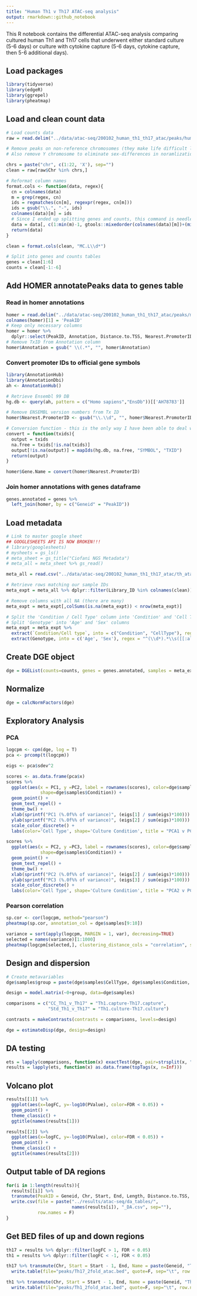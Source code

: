 ```yaml
---
title: "Human Th1 v Th17 ATAC-seq analysis"
output: rmarkdown::github_notebook
---
```


This R notebook contains the differential ATAC-seq analysis comparing cultured human Th1 and Th17 cells that underwent either standard culture (5-6 days) or culture with cytokine capture
(5-6 days, cytokine capture, then 5-6 additional days).

## Load packages

```r
library(tidyverse)
library(edgeR)
library(ggrepel)
library(pheatmap)
```

## Load and clean count data

```r
# Load counts data
raw = read.delim("../data/atac-seq/200102_human_th1_th17_atac/peaks/human_th1_th17_atac.counts", skip=1)

# Remove peaks on non-reference chromosomes (they make life difficult later and are unannotated, but won't have any influence if we remove them now)
# Also remove Y chromosome to eliminate sex-differences in noramlization (small but still real)

chrs = paste("chr", c(1:22, 'X'), sep="")
clean = raw[raw$Chr %in% chrs,]

# Reformat column names
format.cols <- function(data, regex){
  cn = colnames(data)
  m = grep(regex, cn)
  ids = regmatches(cn[m], regexpr(regex, cn[m]))
  ids = gsub("\\.", "-", ids)
  colnames(data)[m] = ids
  # Since I ended up splitting genes and counts, this command is needlessly complex
  data = data[, c(1:min(m)-1, gtools::mixedorder(colnames(data)[m])+(min(m)-1))]
  return(data)
}

clean = format.cols(clean, "MC.L\\d*")

# Split into genes and counts tables
genes = clean[1:6]
counts = clean[-1:-6]
```

## Add HOMER annotatePeaks data to genes table

### Read in homer annotations

```r
homer = read.delim("../data/atac-seq/200102_human_th1_th17_atac/peaks/merged_peaks_annotated.txt")
colnames(homer)[1] = 'PeakID'
# Keep only necessary columns
homer = homer %>%
  dplyr::select(PeakID, Annotation, Distance.to.TSS, Nearest.PromoterID)
# Remove TxID from Annotation column
homer$Annotation = gsub(" \\(.*", "", homer$Annotation)
```

### Convert promoter IDs to official gene symbols

```r
library(AnnotationHub)
library(AnnotationDbi)
ah <- AnnotationHub()

# Retrieve Ensembl 99 DB
hg.db <- query(ah, pattern = c("Homo sapiens","EnsDb"))[['AH78783']]

# Remove ENSEMBL version numbers from Tx ID
homer$Nearest.PromoterID <- gsub("\\.\\d", "", homer$Nearest.PromoterID)

# Conversion function - this is the only way I have been able to deal with NAs without removing entire records. For some reason ifelse() does not work?
convert = function(txids){
  output = txids
  na.free = txids[!is.na(txids)]
  output[!is.na(output)] = mapIds(hg.db, na.free, "SYMBOL", "TXID")
  return(output)
}

homer$Gene.Name = convert(homer$Nearest.PromoterID)
```

### Join homer annotations with genes dataframe

```r
genes.annotated = genes %>%
  left_join(homer, by = c("Geneid" = "PeakID"))
```


## Load metadata

```r
# Link to master google sheet
## GOOGLESHEETS API IS NOW BROKEN!!!
# library(googlesheets)
# mysheets = gs_ls()
# meta_sheet = gs_title("Ciofani NGS Metadata")
# meta_all = meta_sheet %>% gs_read()

meta_all = read.csv("../data/atac-seq/200102_human_th1_th17_atac/th_atac_metadata.csv", check.names = F)

# Retrieve rows matching our sample IDs
meta_expt = meta_all %>% dplyr::filter(Library_ID %in% colnames(clean))

# Remove columns with all NA (there are many)
meta_expt = meta_expt[,colSums(is.na(meta_expt)) < nrow(meta_expt)]

# Split the 'Condition / Cell Type' column into 'Condition' and 'Cell Type' columns
# Split 'Genotype' into 'Age' and 'Sex' columns
meta_expt = meta_expt %>%
  extract(`Condition/Cell type`, into = c("Condition", "CellType"), regex = "^.*(c[[[:alpha:]]]*).*(Th\\d*)") %>%
  extract(Genotype, into = c('Age', 'Sex'), regex = "^(\\d*).*\\s([[:alpha:]]*ale)")
```

## Create DGE object

```r
dge = DGEList(counts=counts, genes = genes.annotated, samples = meta_expt)
```

## Normalize

```r
dge = calcNormFactors(dge)
```

## Exploratory Analysis

### PCA

```r
logcpm <- cpm(dge, log = T)
pca <- prcomp(t(logcpm))

eigs <- pca$sdev^2

scores <- as.data.frame(pca$x)
scores %>%
  ggplot(aes(x = PC1, y =PC2, label = rownames(scores), color=dge$samples$CellType, 
             shape=dge$samples$Condition)) + 
  geom_point() + 
  geom_text_repel() + 
  theme_bw() +
  xlab(sprintf("PC1 (%.0f%% of variance)", (eigs[1] / sum(eigs)*100))) +
  ylab(sprintf("PC2 (%.0f%% of variance)", (eigs[2] / sum(eigs)*100))) +
  scale_color_discrete() +
  labs(color='Cell Type', shape='Culture Condition', title = "PCA1 v PCA2")

scores %>%
  ggplot(aes(x = PC2, y =PC3, label = rownames(scores), color=dge$samples$CellType, 
             shape=dge$samples$Condition)) + 
  geom_point() + 
  geom_text_repel() + 
  theme_bw() +
  xlab(sprintf("PC2 (%.0f%% of variance)", (eigs[2] / sum(eigs)*100))) +
  ylab(sprintf("PC3 (%.0f%% of variance)", (eigs[3] / sum(eigs)*100))) +
  scale_color_discrete() +
  labs(color='Cell Type', shape='Culture Condition', title = "PCA2 v PCA3")
```

### Pearson correlation

```r
sp.cor <- cor(logcpm, method="pearson")
pheatmap(sp.cor, annotation_col = dge$samples[9:10])
```

```r
variance = sort(apply(logcpm, MARGIN = 1, var), decreasing=TRUE)
selected = names(variance)[1:1000]
pheatmap(logcpm[selected,], clustering_distance_cols = "correlation", scale = "row", show_rownames = F, annotation_col = dge$samples[9:10])
```


## Design and dispersion

```r
# Create metavariables
dge$samples$group = paste(dge$samples$CellType, dge$samples$Condition, sep=".")

design = model.matrix(~0+group, data=dge$samples)

comparisons = c("CC_Th1_v_Th17" = "Th1.capture-Th17.capture",
                "Std_Th1_v_Th17" = "Th1.culture-Th17.culture")

contrasts = makeContrasts(contrasts = comparisons, levels=design)

dge = estimateDisp(dge, design=design)
```

## DA testing

```r
ets = lapply(comparisons, function(x) exactTest(dge, pair=strsplit(x, "-")[[1]]))
results = lapply(ets, function(x) as.data.frame(topTags(x, n=Inf)))
```

## Volcano plot

```r
results[[1]] %>%
  ggplot(aes(x=logFC, y=-log10(PValue), color=FDR < 0.05)) +
  geom_point() +
  theme_classic() +
  ggtitle(names(results[1]))

results[[2]] %>%
  ggplot(aes(x=logFC, y=-log10(PValue), color=FDR < 0.05)) +
  geom_point() +
  theme_classic() +
  ggtitle(names(results[2]))
```

## Output table of DA regions

```r
for(i in 1:length(results)){
  results[[i]] %>%
  transmute(PeakID = Geneid, Chr, Start, End, Length, Distance.to.TSS, Nearest.PromoterID, Gene.Name, logFC, logCPM, PValue, FDR) %>%
  write.csv(file = paste("../results/atac-seq/da_tables/", 
                         names(results[i]), "_DA.csv", sep=""),
            row.names = F)
}
```


## Get BED files of up and down regions

```r
th17 = results %>% dplyr::filter(logFC > 1, FDR < 0.05)
th1 = results %>% dplyr::filter(logFC < -1, FDR < 0.05)

th17 %>% transmute(Chr, Start = Start - 1, End, Name = paste(Geneid, "Th17", sep="_")) %>%
  write.table(file="peaks/Th17_2fold_atac.bed", quote=F, sep="\t", row.names=F, col.names = F)

th1 %>% transmute(Chr, Start = Start - 1, End, Name = paste(Geneid, "Th1", sep="_")) %>%
  write.table(file="peaks/Th1_2fold_atac.bed", quote=F, sep="\t", row.names=F, col.names = F)
```

